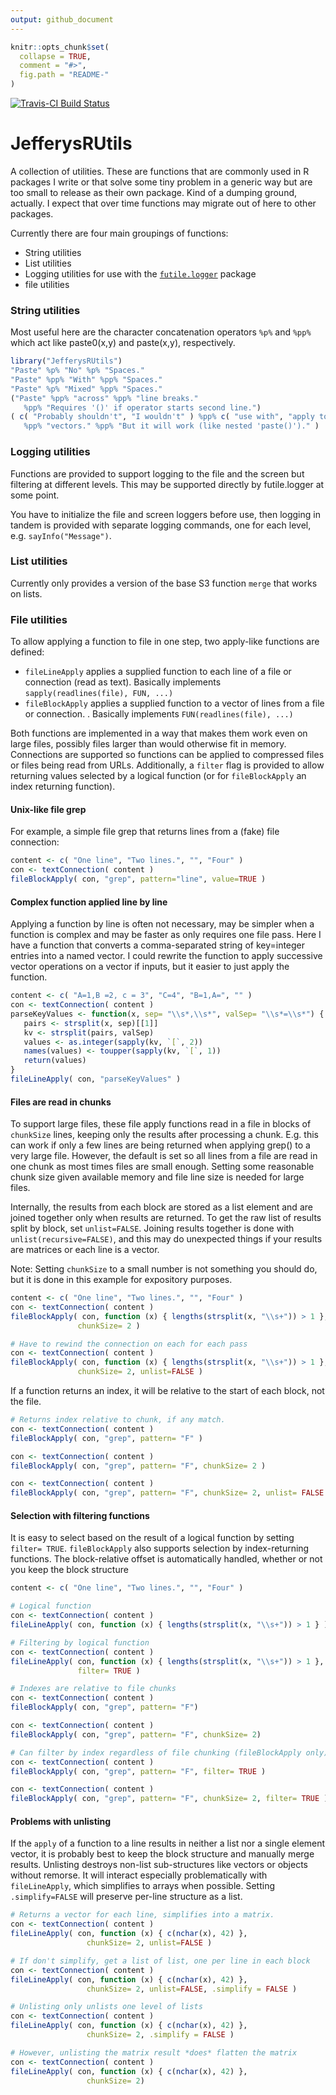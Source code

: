 ```yaml
---
output: github_document
---
```


<!-- README.md is generated from README.Rmd. Please edit that file -->

```r
knitr::opts_chunk$set(
  collapse = TRUE,
  comment = "#>",
  fig.path = "README-"
)
```
[![Travis-CI Build Status](https://travis-ci.org/jefferys/JefferysRUtils.svg?branch=master)](https://travis-ci.org/jefferys/JefferysRUtils)

# JefferysRUtils

A collection of utilities. These are functions that are commonly used in R packages I write or that solve some tiny problem in a generic way but are too small to release as their own package. Kind of a dumping ground, actually. I expect that over time functions may migrate out of here to other packages.

Currently there are four main groupings of functions:

* String utilities
* List utilities
* Logging utilities for use with the [`futile.logger`](https://CRAN.R-project.org/package=futile.logger) package
* file utilities

### String utilities

Most useful here are the character concatenation operators `%p%` and `%pp%` which act like paste0(x,y) and paste(x,y), respectively.

```r
library("JefferysRUtils")
"Paste" %p% "No" %p% "Spaces."
"Paste" %pp% "With" %pp% "Spaces."
"Paste" %p% "Mixed" %pp% "Spaces."
("Paste" %pp% "across" %pp% "line breaks."
   %pp% "Requires '()' if operator starts second line.")
( c( "Probably shouldn't", "I wouldn't" ) %pp% c( "use with", "apply to" )
   %pp% "vectors." %pp% "But it will work (like nested 'paste()')." )

```

### Logging utilities

Functions are provided to support logging to the file and the screen but filtering at different levels. This may be supported directly by futile.logger at some point.

You have to initialize the file and screen loggers before use, then logging in tandem is provided with separate logging commands, one for each level, e.g. `sayInfo("Message")`.

### List utilities

Currently only provides a version of the base S3 function `merge` that works on lists.

### File utilities

To allow applying a function to file in one step, two apply-like functions are defined:

* `fileLineApply` applies a supplied function to each line of a file or connection (read as text). Basically implements `sapply(readlines(file), FUN, ...)`
* `fileBlockApply` applies a supplied function to a vector of lines from a file or connection. . Basically implements `FUN(readlines(file), ...)`

Both functions are implemented in a way that makes them work even on large files, possibly files larger than would otherwise fit in memory. Connections are supported so functions can be applied to compressed files or files
being read from URLs. Additionally, a `filter` flag is provided to allow
returning values selected by a logical function (or for `fileBlockApply` an
index returning function).

#### Unix-like file grep

For example, a simple file grep that returns lines from a (fake) file connection:

```r
content <- c( "One line", "Two lines.", "", "Four" )
con <- textConnection( content )
fileBlockApply( con, "grep", pattern="line", value=TRUE )
```

#### Complex function applied line by line

Applying a function by line is often not necessary, may be simpler when a function is complex and may be faster as only requires one file pass. Here I have a function that converts a comma-separated string of key=integer entries into a named vector. I could rewrite the function to apply successive vector operations on a vector if inputs, but it easier to just apply the function.

```r
content <- c( "A=1,B =2, c = 3", "C=4", "B=1,A=", "" )
con <- textConnection( content )
parseKeyValues <- function(x, sep= "\\s*,\\s*", valSep= "\\s*=\\s*") {
   pairs <- strsplit(x, sep)[[1]]
   kv <- strsplit(pairs, valSep)
   values <- as.integer(sapply(kv, `[`, 2))
   names(values) <- toupper(sapply(kv, `[`, 1))
   return(values)
}
fileLineApply( con, "parseKeyValues" )
```

#### Files are read in chunks

To support large files, these file apply functions read in a file in blocks of `chunkSize` lines, keeping only the results after processing a chunk. E.g. this can work if only a few lines are being returned when applying grep() to a very large file. However, the default is set so all lines from a file are read in one chunk as most times files are small enough. Setting some reasonable chunk size given available memory and file line size is needed for large files.

Internally, the results from each block are stored as a list element and are joined together only when results are returned. To get the raw list of results split by block, set `unlist=FALSE`. Joining results together is done with
`unlist(recursive=FALSE)`, and this may do unexpected things if your results
are matrices or each line is a vector.

Note: Setting `chunkSize` to a small number is not something you should do, but it is done in this example for expository purposes.

```r
content <- c( "One line", "Two lines.", "", "Four" )
con <- textConnection( content )
fileBlockApply( con, function (x) { lengths(strsplit(x, "\\s+")) > 1 },
               chunkSize= 2 )

# Have to rewind the connection on each for each pass
con <- textConnection( content )
fileBlockApply( con, function (x) { lengths(strsplit(x, "\\s+")) > 1 },
               chunkSize= 2, unlist=FALSE )
```

If a function returns an index, it will be relative to the start of each
block, not the file.

``` R
# Returns index relative to chunk, if any match.
con <- textConnection( content )
fileBlockApply( con, "grep", pattern= "F" )

con <- textConnection( content )
fileBlockApply( con, "grep", pattern= "F", chunkSize= 2 )

con <- textConnection( content )
fileBlockApply( con, "grep", pattern= "F", chunkSize= 2, unlist= FALSE )
```

#### Selection with filtering functions

It is easy to select based on the result of a logical function by setting `filter= TRUE`. `fileBlockApply` also supports selection by index-returning functions. The block-relative offset is automatically handled, whether or not you keep the block structure

```r
content <- c( "One line", "Two lines.", "", "Four" )

# Logical function
con <- textConnection( content )
fileLineApply( con, function (x) { lengths(strsplit(x, "\\s+")) > 1 } )

# Filtering by logical function
con <- textConnection( content )
fileLineApply( con, function (x) { lengths(strsplit(x, "\\s+")) > 1 },
               filter= TRUE )

# Indexes are relative to file chunks
con <- textConnection( content )
fileBlockApply( con, "grep", pattern= "F")

con <- textConnection( content )
fileBlockApply( con, "grep", pattern= "F", chunkSize= 2)

# Can filter by index regardless of file chunking (fileBlockApply only). 
con <- textConnection( content )
fileBlockApply( con, "grep", pattern= "F", filter= TRUE )

con <- textConnection( content )
fileBlockApply( con, "grep", pattern= "F", chunkSize= 2, filter= TRUE )
```

#### Problems with unlisting

If the `apply` of a function to a line results in neither a list nor a single element vector, it is probably best to keep the block structure and manually merge results. Unlisting destroys non-list sub-structures like vectors or objects without remorse. It will interact especially problematically with `fileLineApply`, which simplifies to arrays when possible. Setting `.simplify=FALSE` will preserve per-line structure as a list.

``` R
# Returns a vector for each line, simplifies into a matrix.
con <- textConnection( content )
fileLineApply( con, function (x) { c(nchar(x), 42) },
                 chunkSize= 2, unlist=FALSE )

# If don't simplify, get a list of list, one per line in each block
con <- textConnection( content )
fileLineApply( con, function (x) { c(nchar(x), 42) },
                 chunkSize= 2, unlist=FALSE, .simplify = FALSE )

# Unlisting only unlists one level of lists
con <- textConnection( content )
fileLineApply( con, function (x) { c(nchar(x), 42) },
                 chunkSize= 2, .simplify = FALSE )

# However, unlisting the matrix result *does* flatten the matrix
con <- textConnection( content )
fileLineApply( con, function (x) { c(nchar(x), 42) },
                 chunkSize= 2)
```

